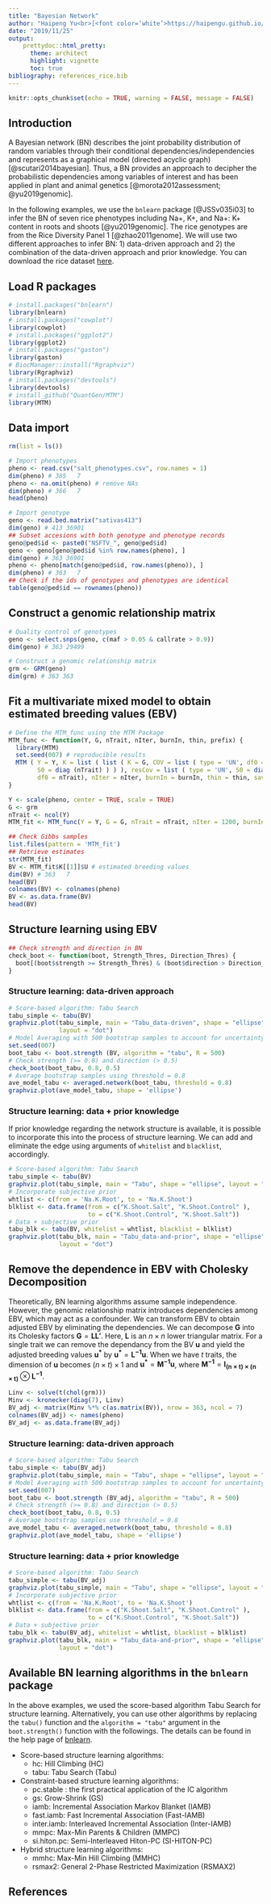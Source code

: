 ```yaml
---
title: "Bayesian Network"
author: "Haipeng Yu<br>[<font color=‘white’>https://haipengu.github.io/</font>](https://haipengu.github.io/)<br>Gota Morota<br>[<font color=‘white’>http://morotalab.org/</font>](http://morotalab.org/)"
date: "2019/11/25"
output: 
    prettydoc::html_pretty:
      theme: architect
      highlight: vignette
      toc: true
bibliography: references_rice.bib
---
```


```r
knitr::opts_chunk$set(echo = TRUE, warning = FALSE, message = FALSE)
```

## Introduction
A Bayesian network (BN) describes the joint probability distribution of random variables through their conditional dependencies/independencies and represents as a graphical model (directed acyclic graph)[@scutari2014bayesian]. Thus, a BN provides an approach to decipher the probabilistic dependencies among variables of interest and has been applied in plant and animal genetics [@morota2012assessment; @yu2019genomic]. 

In the following examples, we use the `bnlearn` package [@JSSv035i03] to infer the BN of seven rice phenotypes including Na+, K+, and Na+: K+ content in roots and shoots [@yu2019genomic]. The rice genotypes are from the Rice Diversity Panel 1 [@zhao2011genome]. We will use two different approaches to infer BN: 1) data-driven approach and 2) the combination of the data-driven approach and prior knowledge. You can download the rice dataset  [here](https://github.com/HaipengU/Data_file). 


## Load R packages
```r
# install.packages("bnlearn")
library(bnlearn)
# install.packages("cowplot")
library(cowplot)
# install.packages("ggplot2")
library(ggplot2)
# install.packages("gaston")
library(gaston)
# BiocManager::install("Rgraphviz")
library(Rgraphviz)
# install.packages("devtools")
library(devtools)
# install_github("QuantGen/MTM")
library(MTM)
```

## Data import
```r
rm(list = ls())

# Import phenotypes
pheno <- read.csv("salt_phenotypes.csv", row.names = 1)
dim(pheno) # 385   7
pheno <- na.omit(pheno) # remove NAs
dim(pheno) # 366   7
head(pheno)

# Import genotype
geno <- read.bed.matrix("sativas413")
dim(geno) # 413 36901
## Subset accesions with both genotype and phenotype records  
geno@ped$id <- paste0("NSFTV_", geno@ped$id)
geno <- geno[geno@ped$id %in% row.names(pheno), ]
dim(geno) # 363 36901
pheno <- pheno[match(geno@ped$id, row.names(pheno)), ]
dim(pheno) # 363   7
## Check if the ids of genotypes and phenotypes are identical
table(geno@ped$id == rownames(pheno))
```

## Construct a genomic relationship matrix
```r
# Quality control of genotypes 
geno <- select.snps(geno, c(maf > 0.05 & callrate > 0.9))
dim(geno) # 363 29499

# Construct a genomic relationship matrix
grm <- GRM(geno)
dim(grm) # 363 363

```

## Fit a multivariate mixed model to obtain estimated breeding values (EBV)
```r
# Define the MTM_func using the MTM Package
MTM_func <- function(Y, G, nTrait, nIter, burnIn, thin, prefix) {
  library(MTM)
  set.seed(007) # reproducible results
  MTM ( Y = Y, K = list ( list ( K = G, COV = list ( type = 'UN', df0 = nTrait,
        S0 = diag (nTrait) ) ) ), resCov = list ( type = 'UN', S0 = diag (nTrait), 
        df0 = nTrait), nIter = nIter, burnIn = burnIn, thin = thin, saveAt = prefix)
}

Y <- scale(pheno, center = TRUE, scale = TRUE)
G <- grm
nTrait <- ncol(Y)
MTM_fit <- MTM_func(Y = Y, G = G, nTrait = nTrait, nIter = 1200, burnIn = 200, thin = 5, prefix  = 'MTM_fit')

## Check Gibbs samples
list.files(pattern = 'MTM_fit')
## Retrieve estimates
str(MTM_fit)
BV <- MTM_fit$K[[1]]$U # estimated breeding values
dim(BV) # 363   7
head(BV)
colnames(BV) <- colnames(pheno)
BV <- as.data.frame(BV)
head(BV)
```

## Structure learning using EBV
```r
## Check strength and direction in BN
check_boot <- function(boot, Strength_Thres, Direction_Thres) {
  boot[(boot$strength >= Strength_Thres) & (boot$direction > Direction_Thres),]
}
```


### Structure learning: data-driven approach
```r
# Score-based algorithm: Tabu Search 
tabu_simple <- tabu(BV) 
graphviz.plot(tabu_simple, main = "Tabu_data-driven", shape = "ellipse", 
              layout = "dot")
# Model Averaging with 500 bootstrap samples to account for uncertainty
set.seed(007) 
boot_tabu <- boot.strength (BV, algorithm = "tabu", R = 500)
# Check strength (>= 0.8) and direction (> 0.5)
check_boot(boot_tabu, 0.8, 0.5)
# Average bootstrap samples using threshold = 0.8
ave_model_tabu <- averaged.network(boot_tabu, threshold = 0.8)
graphviz.plot(ave_model_tabu, shape = 'ellipse')
```

### Structure learning: data + prior knowledge
If prior knowledge regarding the network structure is available, it is possible to incorporate this into the process of structure learning. We can add and eliminate the edge using arguments of `whitelist` and `blacklist`, accordingly. 
```r
# Score-based algorithm: Tabu Search
tabu_simple <- tabu(BV) 
graphviz.plot(tabu_simple, main = "Tabu", shape = "ellipse", layout = "dot")
# Incorporate subjective prior
whtlist <- c(from = 'Na.K.Root', to = 'Na.K.Shoot')
blklist <- data.frame(from = c("K.Shoot.Salt", "K.Shoot.Control" ), 
                      to = c("K.Shoot.Control", "K.Shoot.Salt"))
# Data + subjective prior
tabu_blk <- tabu(BV, whitelist = whtlist, blacklist = blklist) 
graphviz.plot(tabu_blk, main = "Tabu_data-and-prior", shape = "ellipse", 
              layout = "dot")
```

## Remove the dependence in EBV with Cholesky Decomposition
Theoretically, BN learning algorithms assume sample independence. However, the genomic relationship matrix introduces dependencies among EBV, which may act as a confounder. We can transform EBV to obtain adjusted EBV by eliminating the dependencies. 
We can decompose $\mathbf{G}$ into its Cholesky factors $\mathbf{G} = \mathbf{L} \mathbf{L'}$. Here, $\mathbf{L}$ is an $n \times n$ lower triangular matrix. For a single trait we can remove the dependancy from the BV $\mathbf{u}$ and yield the adjusted breeding values $\mathbf{u^*}$ by $\mathbf{u^*} = \mathbf{L^{-1}} \mathbf{u}$. When we have $t$ traits, the dimension of $\mathbf{u}$ becomes $(n \times t) \times 1$ and $\mathbf{u^*} = \mathbf{M^{-1}} \mathbf{u}$, where $\mathbf{M^{-1}} = \mathbf{I_{(n \times t) \times (n \times t)}} \otimes \mathbf{L^{-1}}$.

```r
Linv <- solve(t(chol(grm)))
Minv <- kronecker(diag(7), Linv)
BV_adj <- matrix(Minv %*% c(as.matrix(BV)), nrow = 363, ncol = 7)
colnames(BV_adj) <- names(pheno)
BV_adj <- as.data.frame(BV_adj)
```

### Structure learning: data-driven approach
```r
# Score-based algorithm: Tabu Search 
tabu_simple <- tabu(BV_adj) 
graphviz.plot(tabu_simple, main = "Tabu", shape = "ellipse", layout = "dot")
# Model Averaging with 500 bootstrap samples to account for uncertainty
set.seed(007)
boot_tabu <- boot.strength (BV_adj, algorithm = "tabu", R = 500)
# Check strength (>= 0.8) and direction (> 0.5)
check_boot(boot_tabu, 0.8, 0.5)
# Average bootstrap samples use threshold = 0.8 
ave_model_tabu <- averaged.network(boot_tabu, threshold = 0.8)
graphviz.plot(ave_model_tabu, shape = 'ellipse')
```

### Structure learning: data + prior knowledge 
```r
# Score-based algorithm: Tabu Search
tabu_simple <- tabu(BV_adj) 
graphviz.plot(tabu_simple, main = "Tabu", shape = "ellipse", layout = "dot")
# Incorporate subjective prior
whtlist <- c(from = 'Na.K.Root', to = 'Na.K.Shoot')
blklist <- data.frame(from = c("K.Shoot.Salt", "K.Shoot.Control" ), 
                      to = c("K.Shoot.Control", "K.Shoot.Salt"))
# Data + subjective prior
tabu_blk <- tabu(BV_adj, whitelist = whtlist, blacklist = blklist) 
graphviz.plot(tabu_blk, main = "Tabu_data-and-prior", shape = "ellipse", 
              layout = "dot")
```

## Available BN learning algorithms in the `bnlearn` package
In the above examples, we used the score-based algorithm Tabu Search for structure learning. Alternatively, you can use other algorithms by replacing the `tabu()` function and the `algorithm = "tabu"` argument in the `boot.strength()` function with the followings. The details can be found in the help page of [bnlearn](http://www.bnlearn.com/).

* Score-based structure learning algorithms:
    + hc: Hill Climbing (HC)
    + tabu: Tabu Search (Tabu)
    
* Constraint-based structure learning algorithms:
    + pc.stable : the first practical application of the IC algorithm
    + gs: Grow-Shrink (GS)
    + iamb: Incremental Association Markov Blanket (IAMB)
    + fast.iamb: Fast Incremental Association (Fast-IAMB)
    + inter.iamb: Interleaved Incremental Association (Inter-IAMB)
    + mmpc: Max-Min Parents & Children (MMPC)
    + si.hiton.pc: Semi-Interleaved Hiton-PC (SI-HITON-PC)
    
* Hybrid structure learning algorithms:
    + mmhc: Max-Min Hill Climbing (MMHC) 
    + rsmax2: General 2-Phase Restricted Maximization (RSMAX2)

## References








